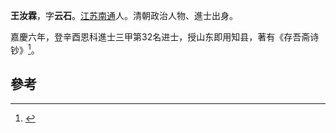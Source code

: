 {{Otheruses|other=名为王汝霖的其他人物|王汝霖}}

'''王汝霖'''，字'''云石'''。[[江苏|江苏]][[南通|南通]]人。清朝政治人物、進士出身。

嘉慶六年，登辛酉恩科進士三甲第32名进士，授山东即用知县，著有《存吾斋诗钞》<ref>{{cite news|title=南通明清进士题名录|url=http://www.ntda.gov.cn/art/2009/8/18/art_8549_294283.html|accessdate=2013-10-18|newspaper=南通市档案局|deadurl=yes|archiveurl=https://web.archive.org/web/20131019070716/http://www.ntda.gov.cn/art/2009/8/18/art_8549_294283.html|archivedate=2013-10-19}}</ref>。

==參考==
{{Reflist}}
{{清朝人物小作品}}
{{嘉慶六年辛酉恩科殿試金榜}}